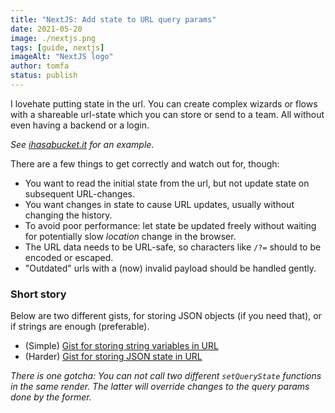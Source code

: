```yaml
---
title: "NextJS: Add state to URL query params"
date: 2021-05-20
image: ./nextjs.png
tags: [guide, nextjs]
imageAlt: "NextJS logo"
author: tomfa
status: publish
---
```


I lovehate putting state in the url. You can create complex wizards or flows with a shareable url-state
which you can store or send to a team. All without even having a backend or a login.

_See [ihasabucket.it](https://ihasabucket.it/) for an example_.

There are a few things to get correctly and watch out for, though:

- You want to read the initial state from the url, but not update state on subsequent URL-changes.
- You want changes in state to cause URL updates, usually without changing the history.
- To avoid poor performance: let state be updated freely without waiting for potentially slow _location_ change in the browser.
- The URL data needs to be URL-safe, so characters like `/?=` should to be encoded or escaped.
- "Outdated" urls with a (now) invalid payload should be handled gently.

### Short story

Below are two different gists, for storing JSON objects (if you need that), or if strings are enough (preferable).

- (Simple) [Gist for storing string variables in URL](https://gist.github.com/tomfa/9bf850bbaeb421c77d2b1bd2a158ae10)
- (Harder) [Gist for storing JSON state in URL](https://gist.github.com/tomfa/fcb8838881080788e139cb2fc2364fcd)

_There is one gotcha: You can not call two different `setQueryState` functions in the same render.
The latter will override changes to the query params done by the former._

